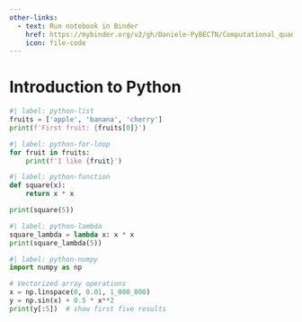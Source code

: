 ```yaml
---
other-links:
  - text: Run notebook in Binder
    href: https://mybinder.org/v2/gh/Daniele-PyBECTN/Computational_quantum_optics_lectures/notebooks/?urlpath=lab/tree/notebooks/lecture1/introduction.ipynb
    icon: file-code
---
```


# Introduction to Python

```python
#| label: python-list
fruits = ['apple', 'banana', 'cherry']
print(f'First fruit: {fruits[0]}')
```

```python
#| label: python-for-loop
for fruit in fruits:
    print(f'I like {fruit}')
```

```python
#| label: python-function
def square(x):
    return x * x

print(square(5))
```

```python
#| label: python-lambda
square_lambda = lambda x: x * x
print(square_lambda(5))
```

```python
#| label: python-numpy
import numpy as np

# Vectorized array operations
x = np.linspace(0, 0.01, 1_000_000)
y = np.sin(x) + 0.5 * x**2
print(y[:5])  # show first five results
```
